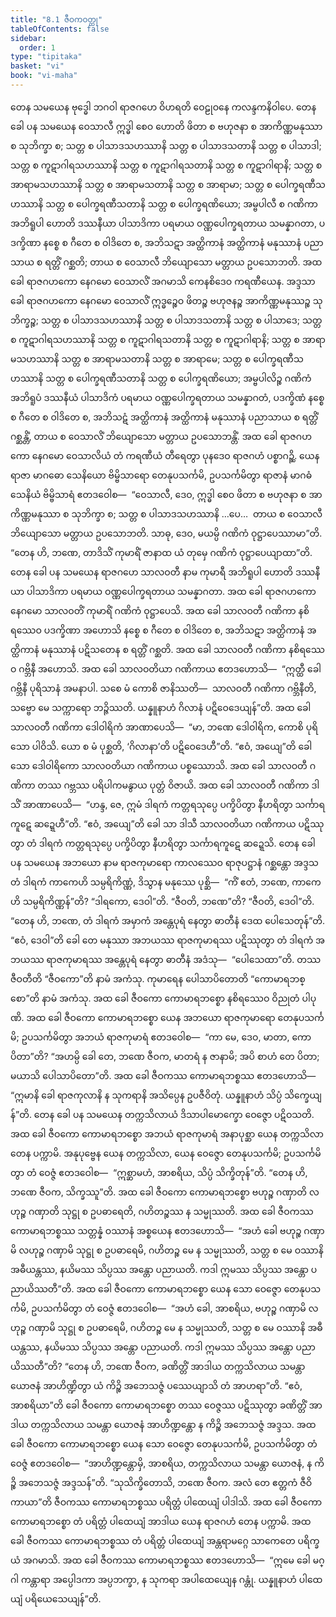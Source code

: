 ```yaml
---
title: "8.1 ဇီဝကဝတ္ထု"
tableOfContents: false
sidebar:
  order: 1
type: "tipitaka"
basket: "vi"
book: "vi-maha"
---
```



<DynamicBreadcrumb />

<Division number="326" book="vi-maha" e="ch" v="3" p="377">

<Paragraph number="1558" book="vi-maha">
တေန သမယေန ဗုဒ္ဓေါ ဘဂဝါ ရာဇဂဟေ ဝိဟရတိ ဝေဠုဝနေ ကလန္ဒကနိဝါပေ. တေန ခေါ ပန သမယေန ဝေသာလီ ဣဒ္ဓါ စေဝ ဟောတိ ဖိတာ စ ဗဟုဇနာ စ အာကိဏ္ဏမနုဿာ စ သုဘိက္ခာ စ; သတ္တ စ ပါသာဒသဟဿာနိ သတ္တ စ ပါသာဒသတာနိ သတ္တ စ ပါသာဒါ; သတ္တ စ ကူဋာဂါရသဟဿာနိ သတ္တ စ ကူဋာဂါရသတာနိ သတ္တ စ ကူဋာဂါရာနိ; သတ္တ စ အာရာမသဟဿာနိ သတ္တ စ အာရာမသတာနိ သတ္တ စ အာရာမာ; သတ္တ စ ပေါက္ခရဏီသဟဿာနိ သတ္တ စ ပေါက္ခရဏီသတာနိ သတ္တ စ ပေါက္ခရဏိယော; အမ္ဗပါလီ စ ဂဏိကာ အဘိရူပါ ဟောတိ ဒဿနီယာ ပါသာဒိကာ ပရမာယ ဝဏ္ဏပေါက္ခရတာယ သမန္နာဂတာ, ပဒက္ခိဏာ နစ္စေ စ ဂီတေ စ ဝါဒိတေ စ, အဘိသဋာ အတ္ထိကာနံ အတ္ထိကာနံ မနုဿာနံ ပညာသာယ စ ရတ္တိံ ဂစ္ဆတိ; တာယ စ ဝေသာလီ ဘိယျောသော မတ္တာယ ဥပသောဘတိ. အထ ခေါ ရာဇဂဟကော နေဂမော ဝေသာလိံ အဂမာသိ ကေနစိဒေဝ ကရဏီယေန. အဒ္ဒသာ ခေါ ရာဇဂဟကော နေဂမော ဝေသာလိံ ဣဒ္ဓဉ္စေဝ ဖိတဉ္စ ဗဟုဇနဉ္စ အာကိဏ္ဏမနုဿဉ္စ သုဘိက္ခဉ္စ; သတ္တ စ ပါသာဒသဟဿာနိ သတ္တ စ ပါသာဒသတာနိ သတ္တ စ ပါသာဒေ; သတ္တ စ ကူဋာဂါရသဟဿာနိ သတ္တ စ ကူဋာဂါရသတာနိ သတ္တ စ ကူဋာဂါရာနိ; သတ္တ စ အာရာမသဟဿာနိ သတ္တ စ အာရာမသတာနိ သတ္တ စ အာရာမေ; သတ္တ စ ပေါက္ခရဏီသဟဿာနိ သတ္တ စ ပေါက္ခရဏီသတာနိ သတ္တ စ ပေါက္ခရဏိယော; အမ္ဗပါလိဉ္စ ဂဏိကံ အဘိရူပံ ဒဿနီယံ ပါသာဒိကံ ပရမာယ ဝဏ္ဏပေါက္ခရတာယ သမန္နာဂတံ, ပဒက္ခိဏံ နစ္စေ စ ဂီတေ စ ဝါဒိတေ စ, အဘိသဋံ အတ္ထိကာနံ အတ္ထိကာနံ မနုဿာနံ ပညာသာယ စ ရတ္တိံ ဂစ္ဆန္တိံ, တာယ စ ဝေသာလိံ ဘိယျောသော မတ္တာယ ဥပသောဘန္တိံ.
</Paragraph>

</Division>
<Division number="327" book="vi-maha" e="ch" v="3" p="377">

<Paragraph number="1559" book="vi-maha">
အထ ခေါ ရာဇဂဟကော နေဂမော ဝေသာလိယံ တံ ကရဏီယံ တီရေတွာ ပုနဒေဝ ရာဇဂဟံ ပစ္စာဂဉ္ဆိ. ယေန ရာဇာ မာဂဓော သေနိယော ဗိမ္ဗိသာရော တေနုပသင်္ကမိ, ဥပသင်္ကမိတွာ ရာဇာနံ မာဂဓံ သေနိယံ ဗိမ္ဗိသာရံ ဧတဒဝေါစ—  “ဝေသာလီ, ဒေဝ, ဣဒ္ဓါ စေဝ ဖိတာ စ ဗဟုဇနာ စ အာကိဏ္ဏမနုဿာ စ သုဘိက္ခာ စ; သတ္တ စ ပါသာဒသဟဿာနိ …ပေ…  တာယ စ ဝေသာလီ ဘိယျောသော မတ္တာယ ဥပသောဘတိ. သာဓု, ဒေဝ, မယမ္ပိ ဂဏိကံ ဝုဋ္ဌာပေဿာမာ”တိ. “တေန ဟိ, ဘဏေ, တာဒိသိံ ကုမာရိံ ဇာနာထ ယံ တုမှေ ဂဏိကံ ဝုဋ္ဌာပေယျာထာ”တိ.
</Paragraph>

<Paragraph number="1560" book="vi-maha">
တေန ခေါ ပန သမယေန ရာဇဂဟေ သာလဝတီ နာမ ကုမာရီ အဘိရူပါ ဟောတိ ဒဿနီယာ ပါသာဒိကာ ပရမာယ ဝဏ္ဏပေါက္ခရတာယ သမန္နာဂတာ. အထ ခေါ ရာဇဂဟကော နေဂမော သာလဝတိံ ကုမာရိံ ဂဏိကံ ဝုဋ္ဌာပေသိ. အထ ခေါ သာလဝတီ ဂဏိကာ နစိရဿေဝ ပဒက္ခိဏာ အဟောသိ နစ္စေ စ ဂီတေ စ ဝါဒိတေ စ, အဘိသဋာ အတ္ထိကာနံ အတ္ထိကာနံ မနုဿာနံ ပဋိသတေန စ ရတ္တိံ ဂစ္ဆတိ. အထ ခေါ သာလဝတီ ဂဏိကာ နစိရဿေဝ ဂဗ္ဘိနီ အဟောသိ. အထ ခေါ သာလဝတိယာ ဂဏိကာယ ဧတဒဟောသိ—  “ဣတ္ထီ ခေါ ဂဗ္ဘိနီ ပုရိသာနံ အမနာပါ. သစေ မံ ကောစိ ဇာနိဿတိ—  သာလဝတီ ဂဏိကာ ဂဗ္ဘိနီတိ, သဗ္ဗော မေ သက္ကာရော ဘဉ္ဇိဿတိ. ယန္နူနာဟံ ဂိလာနံ ပဋိဝေဒေယျန်”တိ. အထ ခေါ သာလဝတီ ဂဏိကာ ဒေါဝါရိကံ အာဏာပေသိ—  “မာ, ဘဏေ ဒေါဝါရိက, ကောစိ ပုရိသော ပါဝိသိ. ယော စ မံ ပုစ္ဆတိ, ‘ဂိလာနာ’တိ ပဋိဝေဒေဟီ”တိ. “ဧဝံ, အယျေ”တိ ခေါ သော ဒေါဝါရိကော သာလဝတိယာ ဂဏိကာယ ပစ္စဿောသိ. အထ ခေါ သာလဝတီ ဂဏိကာ တဿ ဂဗ္ဘဿ ပရိပါကမနွာယ ပုတ္တံ ဝိဇာယိ. အထ ခေါ သာလဝတီ ဂဏိကာ ဒါသိံ အာဏာပေသိ—  “ဟန္ဒ, ဇေ, ဣမံ ဒါရကံ ကတ္တရသုပ္ပေ ပက္ခိပိတွာ နီဟရိတွာ သင်္ကာရကူဋေ ဆဍ္ဍေဟီ”တိ. “ဧဝံ, အယျေ”တိ ခေါ သာ ဒါသီ သာလဝတိယာ ဂဏိကာယ ပဋိဿုတွာ တံ ဒါရကံ ကတ္တရသုပ္ပေ ပက္ခိပိတွာ နီဟရိတွာ သင်္ကာရကူဋေ ဆဍ္ဍေသိ.
</Paragraph>

</Division>
<Division number="328" book="vi-maha" e="ch" v="3" p="378">

<Paragraph number="1561" book="vi-maha">
တေန ခေါ ပန သမယေန အဘယော နာမ ရာဇကုမာရော ကာလဿေဝ ရာဇုပဋ္ဌာနံ ဂစ္ဆန္တော အဒ္ဒသ တံ ဒါရကံ ကာကေဟိ သမ္ပရိကိဏ္ဏံ, ဒိသွာန မနုဿေ ပုစ္ဆိ—  “ကိံ ဧတံ, ဘဏေ, ကာကေဟိ သမ္ပရိကိဏ္ဏန်”တိ? “ဒါရကော, ဒေဝါ”တိ. “ဇီဝတိ, ဘဏေ”တိ? “ဇီဝတိ, ဒေဝါ”တိ. “တေန ဟိ, ဘဏေ, တံ ဒါရကံ အမှာကံ အန္တေပုရံ နေတွာ ဓာတီနံ ဒေထ ပေါသေတုန်”တိ. “ဧဝံ, ဒေဝါ”တိ ခေါ တေ မနုဿာ အဘယဿ ရာဇကုမာရဿ ပဋိဿုတွာ တံ ဒါရကံ အဘယဿ ရာဇကုမာရဿ အန္တေပုရံ နေတွာ ဓာတီနံ အဒံသု—  “ပေါသေထာ”တိ. တဿ ဇီဝတီတိ “ဇီဝကော”တိ နာမံ အကံသု. ကုမာရေန ပေါသာပိတောတိ “ကောမာရဘစ္စော”တိ နာမံ အကံသု. အထ ခေါ ဇီဝကော ကောမာရဘစ္စော နစိရဿေဝ ဝိညုတံ ပါပုဏိ. အထ ခေါ ဇီဝကော ကောမာရဘစ္စော ယေန အဘယော ရာဇကုမာရော တေနုပသင်္ကမိ; ဥပသင်္ကမိတွာ အဘယံ ရာဇကုမာရံ ဧတဒဝေါစ—  “ကာ မေ, ဒေဝ, မာတာ, ကော ပိတာ”တိ? “အဟမ္ပိ ခေါ တေ, ဘဏေ ဇီဝက, မာတရံ န ဇာနာမိ; အပိ စာဟံ တေ ပိတာ; မယာသိ ပေါသာပိတော”တိ. အထ ခေါ ဇီဝကဿ ကောမာရဘစ္စဿ ဧတဒဟောသိ—  “ဣမာနိ ခေါ ရာဇကုလာနိ န သုကရာနိ အသိပ္ပေန ဥပဇီဝိတုံ. ယန္နူနာဟံ သိပ္ပံ သိက္ခေယျန်”တိ.
</Paragraph>

</Division>
<Division number="329" book="vi-maha" e="ch" v="3" p="379">

<Paragraph number="1562" book="vi-maha">
တေန ခေါ ပန သမယေန တက္ကသိလာယံ ဒိသာပါမောက္ခော ဝေဇ္ဇော ပဋိဝသတိ. အထ ခေါ ဇီဝကော ကောမာရဘစ္စော အဘယံ ရာဇကုမာရံ အနာပုစ္ဆာ ယေန တက္ကသိလာ တေန ပက္ကာမိ. အနုပုဗ္ဗေန ယေန တက္ကသိလာ, ယေန ဝေဇ္ဇော တေနုပသင်္ကမိ; ဥပသင်္ကမိတွာ တံ ဝေဇ္ဇံ ဧတဒဝေါစ—  “ဣစ္ဆာမဟံ, အာစရိယ, သိပ္ပံ သိက္ခိတုန်”တိ. “တေန ဟိ, ဘဏေ ဇီဝက, သိက္ခဿူ”တိ. အထ ခေါ ဇီဝကော ကောမာရဘစ္စော ဗဟုဉ္စ ဂဏှာတိ လဟုဉ္စ ဂဏှာတိ သုဋ္ဌု စ ဥပဓာရေတိ, ဂဟိတဉ္စဿ န သမ္မုဿတိ. အထ ခေါ ဇီဝကဿ ကောမာရဘစ္စဿ သတ္တန္နံ ဝဿာနံ အစ္စယေန ဧတဒဟောသိ—  “အဟံ ခေါ ဗဟုဉ္စ ဂဏှာမိ လဟုဉ္စ ဂဏှာမိ သုဋ္ဌု စ ဥပဓာရေမိ, ဂဟိတဉ္စ မေ န သမ္မုဿတိ, သတ္တ စ မေ ဝဿာနိ အဓီယန္တဿ, နယိမဿ သိပ္ပဿ အန္တော ပညာယတိ. ကဒါ ဣမဿ သိပ္ပဿ အန္တော ပညာယိဿတီ”တိ.
</Paragraph>

<Paragraph number="1563" book="vi-maha">
အထ ခေါ ဇီဝကော ကောမာရဘစ္စော ယေန သော ဝေဇ္ဇော တေနုပသင်္ကမိ, ဥပသင်္ကမိတွာ တံ ဝေဇ္ဇံ ဧတဒဝေါစ—  “အဟံ ခေါ, အာစရိယ, ဗဟုဉ္စ ဂဏှာမိ လဟုဉ္စ ဂဏှာမိ သုဋ္ဌု စ ဥပဓာရေမိ, ဂဟိတဉ္စ မေ န သမ္မုဿတိ, သတ္တ စ မေ ဝဿာနိ အဓီယန္တဿ, နယိမဿ သိပ္ပဿ အန္တော ပညာယတိ. ကဒါ ဣမဿ သိပ္ပဿ အန္တော ပညာယိဿတီ”တိ? “တေန ဟိ, ဘဏေ ဇီဝက, ခဏိတ္တိံ အာဒါယ တက္ကသိလာယ သမန္တာ ယောဇနံ အာဟိဏ္ဍိတွာ ယံ ကိဉ္စိ အဘေသဇ္ဇံ ပဿေယျာသိ တံ အာဟရာ”တိ. “ဧဝံ, အာစရိယာ”တိ ခေါ ဇီဝကော ကောမာရဘစ္စော တဿ ဝေဇ္ဇဿ ပဋိဿုတွာ ခဏိတ္တိံ အာဒါယ တက္ကသိလာယ သမန္တာ ယောဇနံ အာဟိဏ္ဍန္တော န ကိဉ္စိ အဘေသဇ္ဇံ အဒ္ဒသ. အထ ခေါ ဇီဝကော ကောမာရဘစ္စော ယေန သော ဝေဇ္ဇော တေနုပသင်္ကမိ, ဥပသင်္ကမိတွာ တံ ဝေဇ္ဇံ ဧတဒဝေါစ—  “အာဟိဏ္ဍန္တောမှိ, အာစရိယ, တက္ကသိလာယ သမန္တာ ယောဇနံ, န ကိဉ္စိ အဘေသဇ္ဇံ အဒ္ဒသန်”တိ. “သုသိက္ခိတောသိ, ဘဏေ ဇီဝက. အလံ တေ ဧတ္တကံ ဇီဝိကာယာ”တိ ဇီဝကဿ ကောမာရဘစ္စဿ ပရိတ္တံ ပါထေယျံ ပါဒါသိ. အထ ခေါ ဇီဝကော ကောမာရဘစ္စော တံ ပရိတ္တံ ပါထေယျံ အာဒါယ ယေန ရာဇဂဟံ တေန ပက္ကာမိ. အထ ခေါ ဇီဝကဿ ကောမာရဘစ္စဿ တံ ပရိတ္တံ ပါထေယျံ အန္တရာမဂ္ဂေ သာကေတေ ပရိက္ခယံ အဂမာသိ. အထ ခေါ ဇီဝကဿ ကောမာရဘစ္စဿ ဧတဒဟောသိ—  “ဣမေ ခေါ မဂ္ဂါ ကန္တာရာ အပ္ပေါဒကာ အပ္ပဘက္ခာ, န သုကရာ အပါထေယျေန ဂန္တုံ. ယန္နူနာဟံ ပါထေယျံ ပရိယေသေယျန်”တိ.
</Paragraph>
</Division>